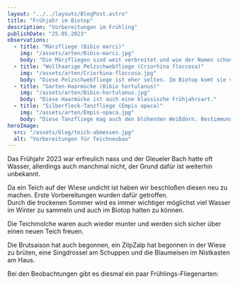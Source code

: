 ```yaml
---
layout: "../../layouts/BlogPost.astro"
title: "Frühjahr im Biotop"
description: "Vorbereitungen im Frühling"
publishDate: "25.05.2023"
observations:
  - title: "Märzfliege (Bibio marci)"
    img: "/assets/arten/Bibio-marci.jpg"
    body: "Die Märzfliegen sind weit verbreitet und wie der Namen schon sagt im März und April unterwegs."
  - title: "Wollhaarige Pelzschwebfliege (Criorhina floccosa)"
    img: "/assets/arten/Criorhina-floccosa.jpg"
    body: "Diese Pelzschwebfliege ist eher selten. Im Biotop komt sie vor wegen dem blühenden Weißdorn und den Eichen."
  - title: "Garten-Haarmücke (Bibio hortulanus)"
    img: "/assets/arten/Bibio-hortulanus.jpg"
    body: "Diese Haarmücke ist auch eine klassische Frühjahrsart."
  - title: "Silberfleck-Tanzfliege (Empis opaca)"
    img: "/assets/arten/Empis-opaca.jpg"
    body: "Diese Tanzfliege mag auch den blühenden Weißdorn. Bestimmung ist nicht ganz sicher."
heroImage:
  src: "/assets/blog/teich-abmessen.jpg"
  alt: "Vorbereitungen für Teichneubau"
---
```



Das Frühjahr 2023 war erfreulich nass und der Gleueler Bach hatte oft Wasser, allerdings auch manchmal nicht, der Grund dafür ist weiterhin unbekannt.  

Da ein Teich auf der Wiese undicht ist haben wir beschloßen diesen neu zu machen. Erste Vorbereitungen wurden dafür getroffen.  
Durch die trockenen Sommer wird es immer wichtiger möglichst viel Wasser im Winter zu sammeln und auch im Biotop halten zu können. 

Die Teichmolche waren auch wieder munter und werden sich sicher über einen neuen Teich freuen.

Die Brutsaison hat auch begonnen, ein ZilpZalp hat begonnen in der Wiese zu brüten, eine Singdrossel am Schuppen und die Blaumeisen im Nistkasten am Haus.

Bei den Beobachtungen gibt es diesmal ein paar Frühlings-Fliegenarten:

<Cards observations={frontmatter.observations} />